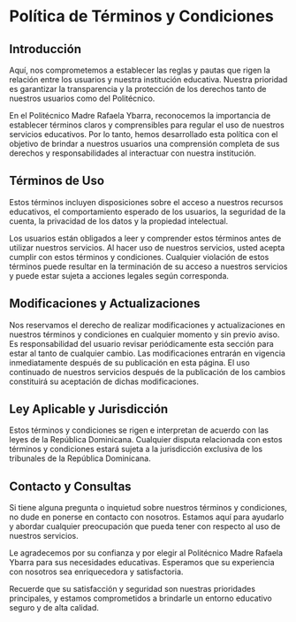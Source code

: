 # Política de Términos y Condiciones

## Introducción

Aquí, nos comprometemos a establecer las reglas y pautas que rigen la relación entre los usuarios y nuestra institución educativa. Nuestra prioridad es garantizar la transparencia y la protección de los derechos tanto de nuestros usuarios como del Politécnico.

En el Politécnico Madre Rafaela Ybarra, reconocemos la importancia de establecer términos claros y comprensibles para regular el uso de nuestros servicios educativos. Por lo tanto, hemos desarrollado esta política con el objetivo de brindar a nuestros usuarios una comprensión completa de sus derechos y responsabilidades al interactuar con nuestra institución.

## Términos de Uso

Estos términos incluyen disposiciones sobre el acceso a nuestros recursos educativos, el comportamiento esperado de los usuarios, la seguridad de la cuenta, la privacidad de los datos y la propiedad intelectual.

Los usuarios están obligados a leer y comprender estos términos antes de utilizar nuestros servicios. Al hacer uso de nuestros servicios, usted acepta cumplir con estos términos y condiciones. Cualquier violación de estos términos puede resultar en la terminación de su acceso a nuestros servicios y puede estar sujeta a acciones legales según corresponda.

## Modificaciones y Actualizaciones

Nos reservamos el derecho de realizar modificaciones y actualizaciones en nuestros términos y condiciones en cualquier momento y sin previo aviso. Es responsabilidad del usuario revisar periódicamente esta sección para estar al tanto de cualquier cambio. Las modificaciones entrarán en vigencia inmediatamente después de su publicación en esta página. El uso continuado de nuestros servicios después de la publicación de los cambios constituirá su aceptación de dichas modificaciones.

## Ley Aplicable y Jurisdicción

Estos términos y condiciones se rigen e interpretan de acuerdo con las leyes de la República Dominicana. Cualquier disputa relacionada con estos términos y condiciones estará sujeta a la jurisdicción exclusiva de los tribunales de la República Dominicana.

## Contacto y Consultas

Si tiene alguna pregunta o inquietud sobre nuestros términos y condiciones, no dude en ponerse en contacto con nosotros. Estamos aquí para ayudarlo y abordar cualquier preocupación que pueda tener con respecto al uso de nuestros servicios.

Le agradecemos por su confianza y por elegir al Politécnico Madre Rafaela Ybarra para sus necesidades educativas. Esperamos que su experiencia con nosotros sea enriquecedora y satisfactoria.

Recuerde que su satisfacción y seguridad son nuestras prioridades principales, y estamos comprometidos a brindarle un entorno educativo seguro y de alta calidad.
